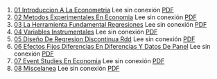1. [01 Introduccion A La Econometria](https://achalmaedison.netlify.app/econometria/07-econometria-y-topicos-economia-empirica/2022-05-02-01-introduccion-a-la-econometria) Lee sin conexión [PDF](https://achalmaedison.netlify.app/econometria/07-econometria-y-topicos-economia-empirica/2022-05-02-01-introduccion-a-la-econometria/index.pdf)
2. [02 Metodos Experimentales En Economia](https://achalmaedison.netlify.app/econometria/07-econometria-y-topicos-economia-empirica/2022-05-09-02-metodos-experimentales-en-economia) Lee sin conexión [PDF](https://achalmaedison.netlify.app/econometria/07-econometria-y-topicos-economia-empirica/2022-05-09-02-metodos-experimentales-en-economia/index.pdf)
3. [03 La Herramienta Fundamental Regresiones](https://achalmaedison.netlify.app/econometria/07-econometria-y-topicos-economia-empirica/2022-05-16-03-la-herramienta-fundamental-regresiones) Lee sin conexión [PDF](https://achalmaedison.netlify.app/econometria/07-econometria-y-topicos-economia-empirica/2022-05-16-03-la-herramienta-fundamental-regresiones/index.pdf)
4. [04 Variables Instrumentales](https://achalmaedison.netlify.app/econometria/07-econometria-y-topicos-economia-empirica/2022-05-23-04-variables-instrumentales) Lee sin conexión [PDF](https://achalmaedison.netlify.app/econometria/07-econometria-y-topicos-economia-empirica/2022-05-23-04-variables-instrumentales/index.pdf)
5. [05 Diseño De Regresion Discontinua Rdd](https://achalmaedison.netlify.app/econometria/07-econometria-y-topicos-economia-empirica/2022-05-30-05-diseño-de-regresion-discontinua-rdd) Lee sin conexión [PDF](https://achalmaedison.netlify.app/econometria/07-econometria-y-topicos-economia-empirica/2022-05-30-05-diseño-de-regresion-discontinua-rdd/index.pdf)
6. [06 Efectos Fijos Diferencias En Diferencias Y Datos De Panel](https://achalmaedison.netlify.app/econometria/07-econometria-y-topicos-economia-empirica/2022-06-06-06-efectos-fijos-diferencias-en-diferencias-y-datos-de-panel) Lee sin conexión [PDF](https://achalmaedison.netlify.app/econometria/07-econometria-y-topicos-economia-empirica/2022-06-06-06-efectos-fijos-diferencias-en-diferencias-y-datos-de-panel/index.pdf)
7. [07 Event Studies En Economia](https://achalmaedison.netlify.app/econometria/07-econometria-y-topicos-economia-empirica/2022-06-13-07-event-studies-en-economia) Lee sin conexión [PDF](https://achalmaedison.netlify.app/econometria/07-econometria-y-topicos-economia-empirica/2022-06-13-07-event-studies-en-economia/index.pdf)
8. [08 Miscelanea](https://achalmaedison.netlify.app/econometria/07-econometria-y-topicos-economia-empirica/2022-06-20-08-miscelanea) Lee sin conexión [PDF](https://achalmaedison.netlify.app/econometria/07-econometria-y-topicos-economia-empirica/2022-06-20-08-miscelanea/index.pdf)
